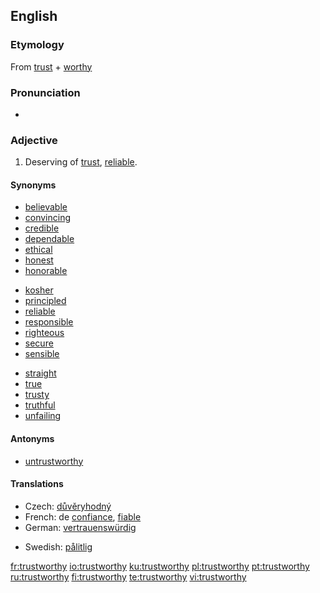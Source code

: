 ==English==

===Etymology===
From [[trust]] + [[worthy]]

===Pronunciation===
*{{audio|en-us-trustworthy.ogg|Audio (US)}}

===Adjective===
{{wikipedia|Trust (social sciences)}}
{{en-adj}}

# Deserving of [[trust]], [[reliable]].

====Synonyms====
{{top3}}
*[[believable]]
*[[convincing]]
*[[credible]]
*[[dependable]]
*[[ethical]]
*[[honest]]
*[[honorable]]
{{mid3}}
*[[kosher]]
*[[principled]]
*[[reliable]]
*[[responsible]]
*[[righteous]]
*[[secure]]
*[[sensible]]
{{mid3}}
*[[straight]]
*[[true]]
*[[trusty]]
*[[truthful]]
*[[unfailing]]
{{bottom}}

====Antonyms====
*[[untrustworthy]]

====Translations====
{{trans-top|reliable}}
* Czech: [[důvěryhodný]] {{m}}
*French: de [[confiance]], [[fiable]]
*German: [[vertrauenswürdig]]
{{trans-mid}}
*Swedish: [[pålitlig]]
{{trans-bottom}}

[[fr:trustworthy]]
[[io:trustworthy]]
[[ku:trustworthy]]
[[pl:trustworthy]]
[[pt:trustworthy]]
[[ru:trustworthy]]
[[fi:trustworthy]]
[[te:trustworthy]]
[[vi:trustworthy]]